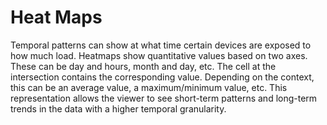 # Heat Maps
Temporal patterns can show at what time certain devices are exposed to how much load. Heatmaps show quantitative values based on two axes. These can be day and hours, month and day, etc. The cell at the intersection contains the corresponding value. Depending on the context, this can be an average value, a maximum/minimum value, etc. This representation allows the viewer to see short-term patterns and long-term trends in the data with a higher temporal granularity.
